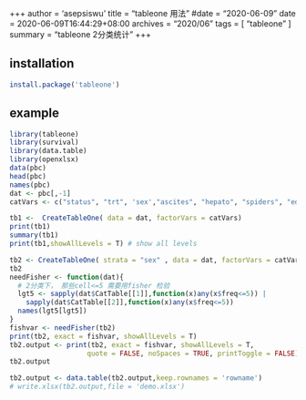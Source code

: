 +++
author = 'asepsiswu'
title = "tableone 用法"
#date = "2020-06-09"
date = 2020-06-09T16:44:29+08:00
archives = "2020/06" 
tags = [ "tableone" ]
summary = "tableone 2分类统计"
+++

## installation
```R
install.package('tableone')
```

## example
```R
library(tableone)
library(survival)
library(data.table)
library(openxlsx)
data(pbc)
head(pbc)
names(pbc)
dat <- pbc[,-1]
catVars <- c("status", "trt", 'sex',"ascites", "hepato", "spiders", "edema", "stage")

```

```R
tb1 <-  CreateTableOne( data = dat, factorVars = catVars)
print(tb1)
summary(tb1)
print(tb1,showAllLevels = T) # show all levels
```


```R
tb2 <- CreateTableOne( strata = "sex" , data = dat, factorVars = catVars)
tb2
needFisher <- function(dat){
  # 2分类下， 那些cell<=5 需要用fisher 检验
  lgt5 <- sapply(dat$CatTable[[1]],function(x)any(x$freq<=5)) |
    sapply(dat$CatTable[[2]],function(x)any(x$freq<=5))
  names(lgt5[lgt5])
}
fishvar <- needFisher(tb2)
print(tb2, exact = fishvar, showAllLevels = T)
tb2.output <- print(tb2, exact = fishvar, showAllLevels = T,
                   quote = FALSE, noSpaces = TRUE, printToggle = FALSE)
tb2.output

tb2.output <- data.table(tb2.output,keep.rownames = 'rowname')
# write.xlsx(tb2.output,file = 'demo.xlsx')
```
